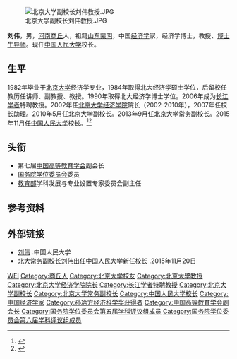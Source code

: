 {{Otheruses|刘伟}}
[[File:北京大学副校长刘伟教授.JPG|thumb]]

'''刘伟'''{{BD|1957年|1月}}，男，[[河南|河南]][[商丘|商丘]]人，祖籍[[山东|山东]][[蒙阴|蒙阴]]，中国[[经济学|经济学]]家，经济学博士，教授、[[博士生导师|博士生导师]]。现任[[中国人民大学|中国人民大学]]校长。

== 生平 ==
1982年毕业于[[北京大学|北京大学]]经济学专业，1984年取得北大经济学硕士学位，后留校任教历任讲师、副教授、教授。1990年取得北大经济学博士学位。2006年成为[[长江学者|长江学者]]特聘教授。2002年任[[北京大学经济学院|北京大学经济学院]]院长（2002-2010年），2007年任校长助理。2010年5月任北京大学副校长。2013年9月任北京大学常务副校长。2015年11月任[[中国人民大学|中国人民大学]]校长。<ref >{{cite web |url=http://renshi.people.com.cn/n/2015/1120/c139617-27837183.html |language= |title=刘伟任中国人民大学校长(简历) |publisher=人民网 |date=2015年11月20日 |accessdate= |archive-date=2019年6月8日 |archive-url=https://web.archive.org/web/20190608010624/http://renshi.people.com.cn/n/2015/1120/c139617-27837183.html |dead-url=no }}</ref><ref >{{cite web |url=http://news.sohu.com/20151120/n427257670.shtml |language= |title=北大常务副校长刘伟升任中国人民大学校长 |publisher=新京报 |date=2015-11-20 |accessdate= |archive-date=2019-06-11 |archive-url=https://web.archive.org/web/20190611152947/http://news.sohu.com/20151120/n427257670.shtml |dead-url=no }}</ref>

== 头衔 ==
*第七届[[中国高等教育学会|中国高等教育学会]]副会长
*[[国务院学位委员会|国务院学位委员会]]委员
*[[中华人民共和国教育部|教育部]]学科发展与专业设置专家委员会副主任

== 参考资料 ==
{{reflist}}

== 外部链接 ==
* [http://www.ruc.edu.cn/liuwei 刘伟] {{Wayback|url=http://www.ruc.edu.cn/liuwei |date=20200927051328 }}.中国人民大学
* [http://politics.people.com.cn/n/2015/1120/c1001-27837405.html 北大常务副校长刘伟出任中国人民大学新任校长] {{Wayback|url=http://politics.people.com.cn/n/2015/1120/c1001-27837405.html |date=20151121180144 }}.2015年11月20日

{{中国人民大学|nocat}}
{{世界一流大学建设高校校长}}
{{第七批“长江学者奖励计划”特聘教授}}
{{Navboxes
| title  = 刘伟在[[中国高等教育学会|中国高等教育学会]]的职务
| list1  =
{{中国高等教育学会第七届理事会}}
}}
{{国务院学位委员会第五届学科评议组/理论经济学}}
{{国务院学位委员会第六届学科评议组/理论经济学}}

{{Authority control}}
{{DEFAULTSORT:Liu刘}}
[[Category:刘姓|WEI]]
[[Category:商丘人|Category:商丘人]]
[[Category:北京大学校友|Category:北京大学校友]]
[[Category:北京大學教授|Category:北京大學教授]]
[[Category:北京大学经济学院院长|Category:北京大学经济学院院长]]
[[Category:长江学者特聘教授|Category:长江学者特聘教授]]
[[Category:北京大学副校长|Category:北京大学副校长]]
[[Category:北京大学常务副校长|Category:北京大学常务副校长]]
[[Category:中国人民大学校长|Category:中国人民大学校长]]
[[Category:中国经济学家|Category:中国经济学家]]
[[Category:孙冶方经济科学奖获得者|Category:孙冶方经济科学奖获得者]]
[[Category:中国高等教育学会副会长|Category:中国高等教育学会副会长]]
[[Category:国务院学位委员会第五届学科评议组成员|Category:国务院学位委员会第五届学科评议组成员]]
[[Category:国务院学位委员会第六届学科评议组成员|Category:国务院学位委员会第六届学科评议组成员]]